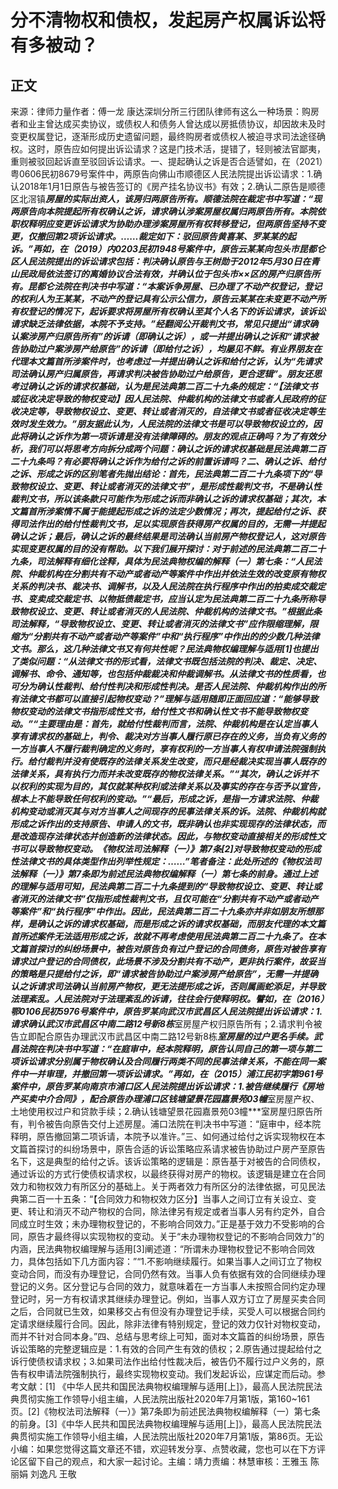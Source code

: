 # 分不清物权和债权，发起房产权属诉讼将有多被动？
## 正文
来源：律师力量作者：傅一龙 康达深圳分所三行团队律师有这么一种场景：购房者和业主曾达成买卖协议，或债权人和债务人曾达成以房抵债协议，却因故未及时变更权属登记，逐渐形成历史遗留问题，最终购房者或债权人被迫寻求司法途径确权。这时，原告应如何提出诉讼请求？这是门技术活，提错了，轻则被法官鄙夷，重则被驳回起诉直至驳回诉讼请求。一、提起确认之诉是否合适譬如，在（2021）粤0606民初8679号案件中，两原告向佛山市顺德区人民法院提出诉讼请求：1.确认2018年1月1日原告与被告签订的《房产挂名协议书》有效；2.确认二原告是顺德区北滘镇***房屋的实际出资人，该房归两原告所有。顺德法院在裁定书中写道：“现两原告向本院提起所有权确认之诉，请求确认涉案房屋权属归两原告所有。本院依职权释明应变更诉讼请求为协助办理涉案房屋所有权转移登记，但两原告坚持不变更，仅撤回第2项诉讼请求。……裁定如下：驳回原告黄喜某、罗某某的起诉。”再如，在（2019）内0203民初1948号案件中，原告云某某向包头市昆都仑区人民法院提出的诉讼请求包括：判决确认原告与王树勋于2012年5月30日在青山民政局依法签订的离婚协议合法有效，并确认位于包头市××区的房产归原告所有。昆都仑法院在判决书中写道：“本案诉争房屋、已办理了不动产权登记，登记的权利人为王某某，不动产的登记具有公示公信力，原告云某某在未变更不动产所有权登记的情况下，起诉要求将房屋所有权确认至其个人名下的诉讼请求，该诉讼请求缺乏法律依据，本院不予支持。”经翻阅公开裁判文书，常见只提出“请求确认案涉房产归原告所有”的诉请（即确认之诉），或一并提出确认之诉和“请求被告协助过户案涉房产给原告”的诉请（即给付之诉），均屡见不鲜。有业界朋友在代理本文篇首所涉案件时，也考虑过一并提出确认之诉和给付之诉，认为“先请求司法确认房产归属原告，再请求判决被告协助过户给原告，更合逻辑”。朋友还思考过确认之诉的请求权基础，认为是民法典第二百二十九条的规定：“【法律文书或征收决定导致的物权变动】因人民法院、仲裁机构的法律文书或者人民政府的征收决定等，导致物权设立、变更、转让或者消灭的，自法律文书或者征收决定等生效时发生效力。”朋友据此认为，人民法院的法律文书是可以导致物权设立的，因此将确认之诉作为第一项诉请是没有法律障碍的。朋友的观点正确吗？为了有效分析，我们可以将思考方向拆分成两个问题：确认之诉的请求权基础是民法典第二百二十九条吗？有必要将确认之诉作为给付之诉的前置诉请吗？二、确认之诉、给付之诉、形成之诉的区别笔者先抛出结论：首先，民法典第二百二十九条项下的“导致物权设立、变更、转让或者消灭的法律文书”，是形成性裁判文书，不是确认性裁判文书，所以该条款只可能作为形成之诉而非确认之诉的请求权基础；其次，本文篇首所涉案情不属于能提起形成之诉的法定少数情况；再次，提起给付之诉、获得司法作出的给付性裁判文书，足以实现原告获得房产权属的目的，无需一并提起确认之诉；最后，确认之诉的最终结果是司法确认当前房产物权登记人，这对原告实现变更权属的目的没有帮助。以下我们展开探讨：对于前述的民法典第二百二十九条，司法解释有细化诠释，具体为民法典物权编的解释（一）第七条：“人民法院、仲裁机构在分割共有不动产或者动产等案件中作出并依法生效的改变原有物权关系的判决书、裁决书、调解书，以及人民法院在执行程序中作出的拍卖成交裁定书、变卖成交裁定书、以物抵债裁定书，应当认定为民法典第二百二十九条所称导致物权设立、变更、转让或者消灭的人民法院、仲裁机构的法律文书。”根据此条司法解释，“导致物权设立、变更、转让或者消灭的法律文书”应作限缩理解，限缩为“分割共有不动产或者动产等案件”中和“执行程序”中作出的的少数几种法律文书。那么，这几种法律文书又有何共性呢？民法典物权编理解与适用[1]也提出了类似问题：“从法律文书的形式看，法律文书既包括法院的判决、裁定、决定、调解书、命令、通知等，也包括仲裁裁决和仲裁调解书。从法律文书的性质看，也可分为确认性裁判、给付性判决和形成性判决。是否人民法院、仲裁机构作出的所有法律文书都可以直接引起物权变动？”理解与适用随即正面回应道：“能够导致物权变动的法律文书指形成性文书，给付性文书和确认性文书不能导致物权变动。”“主要理由是：首先，就给付性裁判而言，法院、仲裁机构是在认定当事人享有请求权的基础上，判令、裁决对方当事人履行原已存在的义务，当负有义务的一方当事人不履行裁判确定的义务时，享有权利的一方当事人有权申请法院强制执行。给付裁判并没有使既存的法律关系发生改变，而只是经裁决实现当事人既存的法律关系，具有执行力而并未改变既存的物权法律关系。”“其次，确认之诉并不以权利的实现为目的，其仅就某种权利或法律关系以及事实的存在与否予以宣告，根本上不能导致任何权利的变动。”“最后，形成之诉，是指一方请求法院、仲裁机构变动或消灭其与对方当事人之间现存的民事法律关系的诉。法院、仲裁机构就形成之诉作出的支持原告、申请人的文书，既非确认也非实现现存的法律状态，而是改造现存法律状态并创造新的法律状态。因此，与物权变动直接相关的形成性文书可以导致物权变动。《物权法司法解释（一）》第7条[2]对导致物权变动的形成性法律文书的具体类型作出列举性规定：……”笔者备注：此处所述的《物权法司法解释（一）》第7条即为前述民法典物权编解释（一）第七条的前身。通过上述的理解与适用可知，民法典第二百二十九条提到的“导致物权设立、变更、转让或者消灭的法律文书”仅指形成性裁判文书，且仅可能在“分割共有不动产或者动产等案件”和“执行程序”中作出。因此，民法典第二百二十九条亦并非如朋友所想那样，是确认之诉的请求权基础，而是形成之诉的请求权基础，而朋友代理的本文篇首所述案件无法适用形成之诉，故就不再考虑使用民法典第二百二十九条了。在本文篇首探讨的纠纷场景中，被告对原告负有过户登记的合同债务，原告对被告享有请求过户登记的合同债权，此场景不涉及分割共有不动产，更非执行案件，故妥当的策略是只提给付之诉，即“请求被告协助过户案涉房产给原告”，无需一并提确认之诉请求司法确认当前房产物权，更无法提形成之诉，否则属画蛇添足，并导致法理紊乱。人民法院对于法理紊乱的诉请，往往会行使释明权。譬如，在（2016）鄂0106民初5976号案件中，原告罗某向武汉市武昌区人民法院提出诉讼请求：1.请求确认武汉市武昌区中南二路12号新8栋***室房屋产权归原告所有；2.请求判令被告立即配合原告办理武汉市武昌区中南二路12号新8栋***室房屋的过户更名手续。武昌法院在判决书中写道：“在庭审中，经本院释明，原告认同自己的第一项与第二项诉讼请求分别属于物权确认及合同履行两类不同的民事法律关系，不能在同一案件中一并审理，并撤回第一项诉讼请求。”再如，在（2015）浦江民初字第961号案件中，原告罗某向南京市浦口区人民法院提出诉讼请求：1.被告继续履行《房地产买卖中介合同》，配合原告办理浦口区钱塘望景花园嘉景苑03幢***室房屋产权、土地使用权过户和贷款手续；2.确认钱塘望景花园嘉景苑03幢***室房屋归原告所有，判令被告向原告交付上述房屋。浦口法院在判决书中写道：“庭审中，经本院释明，原告撤回第二项诉请，本院予以准许。”三、如何通过给付之诉实现物权在本文篇首探讨的纠纷场景中，原告合适的诉讼策略应系请求被告协助过户房产至原告名下，这是典型的给付之诉。该诉讼策略的逻辑是：原告基于对被告的合同债权，通过诉讼的方式行使债权请求权，以最终获得对房产的物权。该逻辑是建立在合同效力和物权效力有所区分的基础上。关于两者效力有所区分的法律依据，可见民法典第二百一十五条：“【合同效力和物权效力区分】当事人之间订立有关设立、变更、转让和消灭不动产物权的合同，除法律另有规定或者当事人另有约定外，自合同成立时生效；未办理物权登记的，不影响合同效力。”正是基于效力不受影响的合同，原告才最终得以实现物权的变动。关于“未办理物权登记的不影响合同效力”的内涵，民法典物权编理解与适用[3]阐述道：“所谓未办理物权登记不影响合同效力，具体包括如下几方面内容：”“1.不影响继续履行。如果当事人之间订立了物权变动合同，而没有办理登记，合同仍然有效。当事人负有依据有效的合同继续办理登记的义务。区分登记与合同的效力，就意味着在一方当事人未按照合同约定办理登记时，另一方有权请求其继续办理登记。例如，当事人双方订立了房屋买卖合同之后，合同就已生效，如果移交占有但没有办理登记手续，买受人可以根据合同约定请求继续履行合同。因此，除非法律有特别规定，登记的效力仅针对物权变动，而并不针对合同本身。”四、总结与思考综上可知，面对本文篇首的纠纷场景，原告诉讼策略的完整逻辑应是：1.有效的合同产生有效的债权；2.原告通过提起给付之诉行使债权请求权；3.如果司法作出给付性裁决后，被告仍不履行过户义务的，原告有权申请法院强制执行，最终实现物权变动。我们发起诉讼，应谋定而后动。参考文献：[1] 《中华人民共和国民法典物权编理解与适用[上]》，最高人民法院民法典贯彻实施工作领导小组主编，人民法院出版社2020年7月第1版，第160~161页。[2]《物权法司法解释（一）》第7条即为前述民法典物权编解释（一）第七条的前身。[3]《中华人民共和国民法典物权编理解与适用[上]》，最高人民法院民法典贯彻实施工作领导小组主编，人民法院出版社2020年7月第1版，第86页。无讼小编：如果您觉得这篇文章还不错，欢迎转发分享、点赞收藏，您也可以在下方评论区留下自己的观点，和大家一起讨论。主编：靖力责编：林慧审核：王雅玉 陈丽娟 刘逸凡 王敬